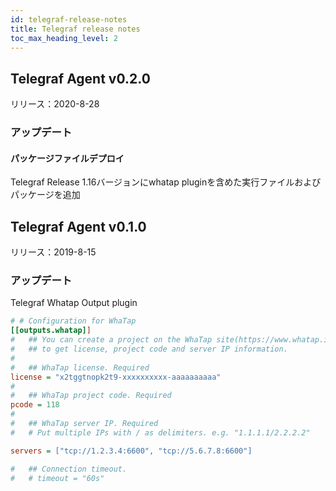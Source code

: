 ```yaml
---
id: telegraf-release-notes
title: Telegraf release notes
toc_max_heading_level: 2
---
```


## Telegraf Agent v0.2.0

リリース：2020-8-28

### アップデート

#### パッケージファイルデプロイ

Telegraf Release 1.16バージョンにwhatap pluginを含めた実行ファイルおよびパッケージを追加

## Telegraf Agent v0.1.0

リリース：2019-8-15

### アップデート

Telegraf Whatap Output plugin

```ini title='TOML'
# # Configuration for WhaTap
[[outputs.whatap]]
#   ## You can create a project on the WhaTap site(https://www.whatap.io)
#   ## to get license, project code and server IP information.
#
#   ## WhaTap license. Required
license = "x2tggtnopk2t9-xxxxxxxxxx-aaaaaaaaaa"
#
#   ## WhaTap project code. Required
pcode = 118
#
#   ## WhaTap server IP. Required
#   # Put multiple IPs with / as delimiters. e.g. "1.1.1.1/2.2.2.2"

servers = ["tcp://1.2.3.4:6600", "tcp://5.6.7.8:6600"]

#   ## Connection timeout.
#   # timeout = "60s"
```
